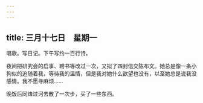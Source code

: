 ```yaml
---
---
---
```

title: 三月十七日　星期一
---




唱歌。写日记。下午写约一百行诗。

夜间把研究会的启事、聘书等改过一次，又拟了四封信交陈布文。她总是像一条小狗似的追随着我，等待我的温情，但是我对她什么欲望也没有，以至她总是说我没感情。我不愿寻麻烦……

晚饭后同烽过河去散了一次步，买了一些东西。